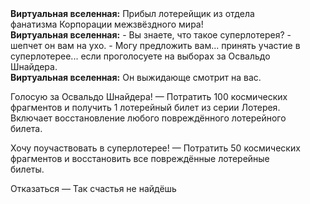 {{Диалог Начало}}
:'''Виртуальная вселенная:''' Прибыл лотерейщик из отдела фанатизма Корпорации межзвёздного мира!
:'''Виртуальная вселенная:''' - Вы знаете, что такое суперлотерея? - шепчет он вам на ухо. - Могу предложить вам... принять участие в суперлотерее... если проголосуете на выборах за Освальдо Шнайдера.
:'''Виртуальная вселенная:''' Он выжидающе смотрит на вас.
:{{Диалог|Звезда}} Голосую за Освальдо Шнайдера! &mdash; Потратить 100 космических фрагментов и получить 1 лотерейный билет из серии Лотерея. Включает восстановление любого повреждённого лотерейного билета.
:{{Диалог|Звезда}} Хочу поучаствовать в суперлотерее! &mdash; Потратить 50 космических фрагментов и восстановить все повреждённые лотерейные билеты.
:{{Диалог|Звезда}} Отказаться &mdash; Так счастья не найдёшь
{{Диалог Конец}}